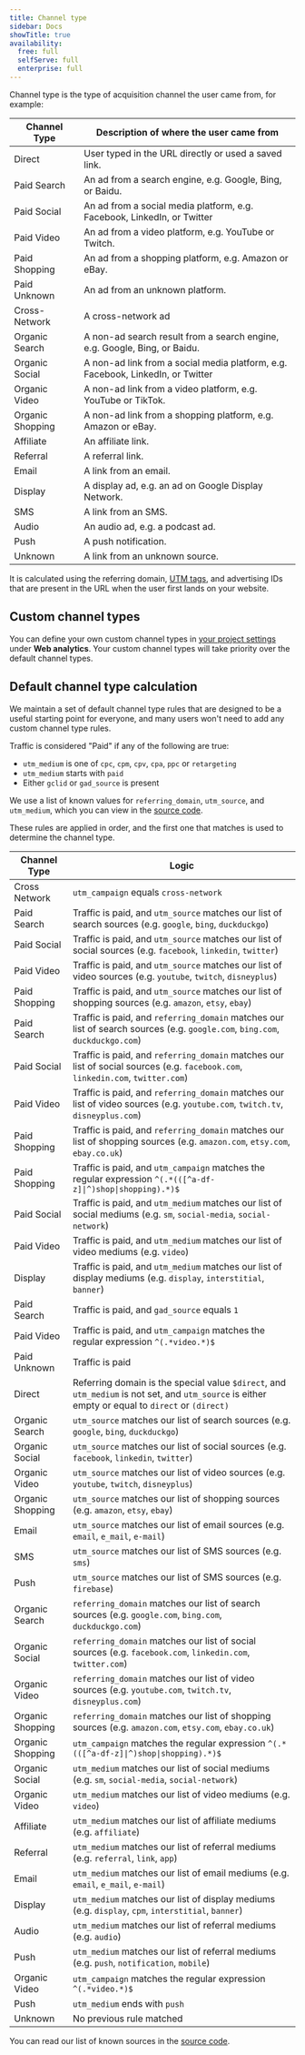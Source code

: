 ```yaml
---
title: Channel type
sidebar: Docs
showTitle: true
availability:
  free: full
  selfServe: full
  enterprise: full
---
```




Channel type is the type of acquisition channel the user came from, for example:

| Channel Type     | Description of where the user came from                                         |
|------------------|---------------------------------------------------------------------------------|
| Direct           | User typed in the URL directly or used a saved link.                            |
| Paid Search      | An ad from a search engine, e.g. Google, Bing, or Baidu.                        |
| Paid Social      | An ad from a social media platform, e.g. Facebook, LinkedIn, or Twitter         |
| Paid Video       | An ad from a video platform, e.g. YouTube or Twitch.                            |
| Paid Shopping    | An ad from a shopping platform, e.g. Amazon or eBay.                            |
| Paid Unknown     | An ad from an unknown platform.                                                 |
| Cross-Network    | A cross-network ad                                                              |
| Organic Search   | A non-ad search result from a search engine, e.g. Google, Bing, or Baidu.       |
| Organic Social   | A non-ad link from a social media platform, e.g. Facebook, LinkedIn, or Twitter |
| Organic Video    | A non-ad link from a video platform, e.g. YouTube or TikTok.                    |
| Organic Shopping | A non-ad link from a shopping platform, e.g. Amazon or eBay.                    |
| Affiliate        | An affiliate link.                                                              |
| Referral         | A referral link.                                                                |
| Email            | A link from an email.                                                           |
| Display          | A display ad, e.g. an ad on Google Display Network.                             |
| SMS              | A link from an SMS.                                                             |
| Audio            | An audio ad, e.g. a podcast ad.                                                 |
| Push             | A push notification.                                                            |
| Unknown          | A link from an unknown source.                                                  |

It is calculated using the referring domain, [UTM tags](/docs/data/utm-segmentation), and advertising IDs that are present in the URL when the user first lands on your website.

## Custom channel types

<ProductScreenshot
    imageLight={ImgCustomChannelLight}
    imageDark={ImgCustomChannelDark}
/>

You can define your own custom channel types in [your project settings](https://us.posthog.com/settings/project-web-analytics) under **Web analytics**. Your custom channel types will take priority over the default channel types.

## Default channel type calculation

We maintain a set of default channel type rules that are designed to be a useful starting point for everyone, and many users won't need to add any custom channel type rules.

Traffic is considered "Paid" if any of the following are true:

* `utm_medium` is one of `cpc`, `cpm`, `cpv`, `cpa`, `ppc` or `retargeting`
* `utm_medium` starts with `paid`
* Either `gclid` or `gad_source` is present

We use a list of known values for `referring_domain`, `utm_source`, and `utm_medium`, which you can view in the [source code](https://github.com/PostHog/posthog/blob/master/posthog/models/channel_type/channel_definitions.json).

These rules are applied in order, and the first one that matches is used to determine the channel type.

| Channel Type     | Logic                                                                                                                                             |
|------------------|---------------------------------------------------------------------------------------------------------------------------------------------------|
| Cross Network    | `utm_campaign` equals `cross-network`                                                                                                             |
| Paid Search      | Traffic is paid, and `utm_source` matches our list of search sources (e.g. `google`, `bing`, `duckduckgo`)                                        |
| Paid Social      | Traffic is paid, and `utm_source` matches our list of social sources (e.g. `facebook`, `linkedin`, `twitter`)                                     |
| Paid Video       | Traffic is paid, and `utm_source` matches our list of video sources (e.g. `youtube`, `twitch`, `disneyplus`)                                      |
| Paid Shopping    | Traffic is paid, and `utm_source` matches our list of shopping sources (e.g. `amazon`, `etsy`, `ebay`)                                            |
| Paid Search      | Traffic is paid, and `referring_domain` matches our list of search sources (e.g. `google.com`, `bing.com`, `duckduckgo.com`)                      |
| Paid Social      | Traffic is paid, and `referring_domain` matches our list of social sources (e.g. `facebook.com`, `linkedin.com`, `twitter.com`)                   |
| Paid Video       | Traffic is paid, and `referring_domain` matches our list of video sources (e.g. `youtube.com`, `twitch.tv`, `disneyplus.com`)                     |
| Paid Shopping    | Traffic is paid, and `referring_domain` matches our list of shopping sources (e.g. `amazon.com`, `etsy.com`, `ebay.co.uk`)                        |
| Paid Shopping    | Traffic is paid, and `utm_campaign` matches the regular expression <code class="text-inherit p-1 rounded bg-accent border border-primary !text-[13px]">^(.&#42;((&#91;^a-df-z&#93;&#124;^)shop&#124;shopping).&#42;)$</code> |
| Paid Social      | Traffic is paid, and `utm_medium` matches our list of social mediums (e.g. `sm`, `social-media`, `social-network`)                                |
| Paid Video       | Traffic is paid, and `utm_medium` matches our list of video mediums (e.g. `video`)                                                                |
| Display          | Traffic is paid, and `utm_medium` matches our list of display mediums (e.g. `display`, `interstitial`, `banner`)                                  |
| Paid Search      | Traffic is paid, and `gad_source` equals `1`                                                                                                      |
| Paid Video       | Traffic is paid, and `utm_campaign` matches the regular expression `^(.*video.*)$`                                                                |
| Paid Unknown     | Traffic is paid                                                                                                                                   |
| Direct           | Referring domain is the special value `$direct`, and `utm_medium` is not set, and `utm_source` is either empty or equal to `direct` or `(direct)` |
| Organic Search   | `utm_source` matches our list of search sources (e.g. `google`, `bing`, `duckduckgo`)                                                             |
| Organic Social   | `utm_source` matches our list of social sources (e.g. `facebook`, `linkedin`, `twitter`)                                                          |
| Organic Video    | `utm_source` matches our list of video sources (e.g. `youtube`, `twitch`, `disneyplus`)                                                           |
| Organic Shopping | `utm_source` matches our list of shopping sources (e.g. `amazon`, `etsy`, `ebay`)                                                                 |
| Email            | `utm_source` matches our list of email sources (e.g. `email`, `e_mail`, `e-mail`)                                                                 |
| SMS              | `utm_source` matches our list of SMS sources (e.g. `sms`)                                                                                         |
| Push             | `utm_source` matches our list of SMS sources (e.g. `firebase`)                                                                                    |
| Organic Search   | `referring_domain` matches our list of search sources (e.g. `google.com`, `bing.com`, `duckduckgo.com`)                                           |
| Organic Social   | `referring_domain` matches our list of social sources (e.g. `facebook.com`, `linkedin.com`, `twitter.com`)                                        |
| Organic Video    | `referring_domain` matches our list of video sources (e.g. `youtube.com`, `twitch.tv`, `disneyplus.com`)                                          |
| Organic Shopping | `referring_domain` matches our list of shopping sources (e.g. `amazon.com`, `etsy.com`, `ebay.co.uk`)                                             |
| Organic Shopping | `utm_campaign` matches the regular expression <code class="text-inherit p-1 rounded bg-accent border border-primary !text-[13px]">^(.&#42;((&#91;^a-df-z&#93;&#124;^)shop&#124;shopping).&#42;)$</code>|
| Organic Social   | `utm_medium` matches our list of social mediums (e.g. `sm`, `social-media`, `social-network`)                                                     |
| Organic Video    | `utm_medium` matches our list of video mediums (e.g. `video`)                                                                                     |
| Affiliate        | `utm_medium` matches our list of affiliate mediums (e.g. `affiliate`)                                                                             |
| Referral         | `utm_medium` matches our list of referral mediums (e.g. `referral`, `link`, `app`)                                                                |
| Email            | `utm_medium` matches our list of email mediums (e.g. `email`, `e_mail`, `e-mail`)                                                                 |
| Display          | `utm_medium` matches our list of display mediums  (e.g. `display`, `cpm`, `interstitial`, `banner`)                                               |
| Audio            | `utm_medium` matches our list of referral mediums (e.g. `audio`)                                                                                  |
| Push             | `utm_medium` matches our list of referral mediums (e.g. `push`, `notification`, `mobile`)                                                         |
| Organic Video    | `utm_campaign` matches the regular expression `^(.*video.*)$`                                                                                     |
| Push             | `utm_medium` ends with `push`                                                                                                                     |
| Unknown          | No previous rule matched                                                                                                                          |

You can read our list of known sources in the [source code](https://github.com/PostHog/posthog/blob/master/posthog/models/channel_type/channel_definitions.json).
